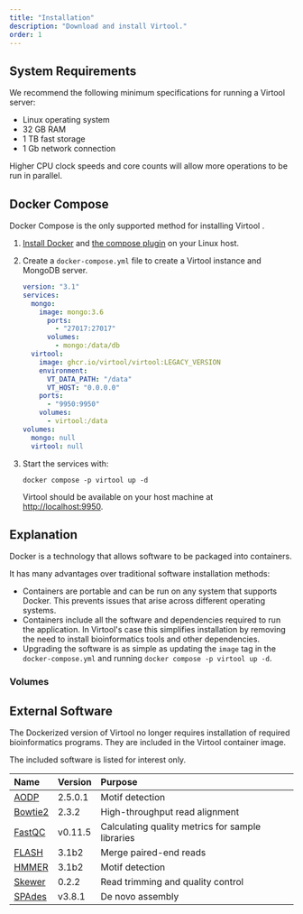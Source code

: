 ```yaml
---
title: "Installation"
description: "Download and install Virtool."
order: 1
---
```



## System Requirements

We recommend the following minimum specifications for running a Virtool server:

- Linux operating system
- 32 GB RAM
- 1 TB fast storage
- 1 Gb network connection

Higher CPU clock speeds and core counts will allow more operations to be run in parallel.

## Docker Compose

Docker Compose is the only supported method for installing Virtool <LegacyVersion />.

1. [Install Docker](https://docs.docker.com/engine/install/ubuntu/#install-using-the-repository) and
   [the compose plugin](https://docs.docker.com/compose/install/linux/#install-using-the-repository) on your Linux host.

2. Create a `docker-compose.yml` file to create a Virtool instance and MongoDB
   server.

   <CodeFile name="docker-compose.yml">

   ```yaml
   version: "3.1"
   services:
     mongo:
       image: mongo:3.6
         ports:
           - "27017:27017"
         volumes:
           - mongo:/data/db
     virtool:
       image: ghcr.io/virtool/virtool:LEGACY_VERSION
       environment:
         VT_DATA_PATH: "/data"
         VT_HOST: "0.0.0.0"
       ports:
         - "9950:9950"
       volumes:
         - virtool:/data
   volumes:
     mongo: null
     virtool: null
   ```

   </CodeFile>

3. Start the services with:

   ```shell
   docker compose -p virtool up -d
   ```

   Virtool should be available on your host machine at [http://localhost:9950](http://localhost:9950).

## Explanation

Docker is a technology that allows software to be packaged into containers.

It has many advantages over traditional software installation methods:

- Containers are portable and can be run on any system that supports Docker. This prevents
  issues that arise across different operating systems.
- Containers include all the software and dependencies required to run the application.
  In Virtool's case this simplifies installation by removing the need to install
  bioinformatics tools and other dependencies.
- Upgrading the software is as simple as updating the `image` tag in the `docker-compose.yml`
  and running `docker compose -p virtool up -d`.

### Volumes

## External Software

The Dockerized version of Virtool no longer requires installation of required
bioinformatics programs. They are included in the Virtool container image.

The included software is listed for interest only.

| Name               | Version | Purpose                                          |
| :----------------- | :------ | :----------------------------------------------- |
| [AODP][aodp]       | 2.5.0.1 | Motif detection                                  |
| [Bowtie2][bowtie2] | 2.3.2   | High-throughput read alignment                   |
| [FastQC][fastqc]   | v0.11.5 | Calculating quality metrics for sample libraries |
| [FLASH][flash]     | 3.1b2   | Merge paired-end reads                           |
| [HMMER][hmmer]     | 3.1b2   | Motif detection                                  |
| [Skewer][skewer]   | 0.2.2   | Read trimming and quality control                |
| [SPAdes][spades]   | v3.8.1  | De novo assembly                                 |

[skewer]: https://github.com/relipmoc/skewer
[fastqc]: http://bowtie-bio.sourceforge.net/bowtie2/index.shtml
[bowtie2]: http://bowtie-bio.sourceforge.net/bowtie2/index.shtml
[spades]: http://bioinf.spbau.ru/spades
[hmmer]: http://hmmer.org/
[fastqc]: http://www.bioinformatics.babraham.ac.uk/projects/fastqc
[flash]: https://ccb.jhu.edu/software/FLASH/#:~:text=About%20FLASH&text=FLASH%20is%20designed%20to%20merge,to%20merge%20RNA%2Dseq%20data.
[aodp]: https://bitbucket.org/wenchen_aafc/aodp_v2.0_release/src/master
